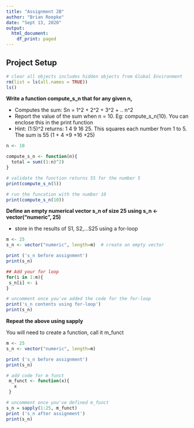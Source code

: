 ```yaml
---
title: "Assignment 2B"
author: "Brian Roepke"
date: "Sept 13, 2020"
output:
  html_document:
    df_print: paged
---
```

## Project Setup

```r
# clear all objects includes hidden objects from Global Environment
rm(list = ls(all.names = TRUE)) 
ls()
```

**Write a function compute_s_n that for any given n,**

 * Computes the sum: Sn = 1^2 + 2^2 + 3^2 + .. n^2
 * Report the value of the sum when n = 10. Eg: compute_s_n(10). You can enclose this in the print function
 * Hint: (1:5)^2 returns: 1 4 9 16 25. This squares each number from 1 to 5. The sum is 55 (1 + 4 +9 +16 +25)

```r
n <- 10

compute_s_n <- function(n){
  total = sum((1:n)^2)
}
```


```r
# validate the function returns 55 for the number 5
print(compute_s_n(5))

# run the funcation with the number 10
print(compute_s_n(10))
```

**Define an empty numerical vector s_n of size 25 using s_n <- vector(“numeric”, 25)**

 * store in the results of S1, S2,…S25 using a for-loop
 
```r
m <- 25
s_n <- vector("numeric", length=m)  # create an empty vector

print ('s_n before assignment')
print(s_n)

## Add your for loop
for(i in 1:m){
 s_n[i] <- i 
}

# uncomment once you've added the code for the for-loop
print('s_n contents using for-loop')
print(s_n)
```
 
**Repeat the above using sapply**

You will need to create a function, call it m_funct
 
```r
m <- 25
s_n <- vector("numeric", length=m) 

print ('s_n before assignment')
print(s_n)

# add code for m_funct
 m_funct <- function(x){
   x
 }

# uncomment once you've defined m_funct
s_n = sapply(1:25, m_funct)
print ('s_n after assignment')
print(s_n)
```




 